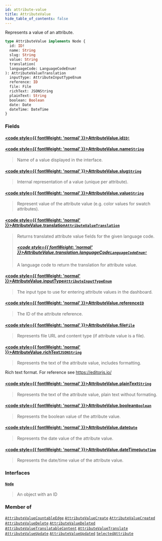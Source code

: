 ```yaml
---
id: attribute-value
title: AttributeValue
hide_table_of_contents: false
---
```








Represents a value of an attribute.

```graphql
type AttributeValue implements Node {
  id: ID!
  name: String
  slug: String
  value: String
  translation(
  languageCode: LanguageCodeEnum!
): AttributeValueTranslation
  inputType: AttributeInputTypeEnum
  reference: ID
  file: File
  richText: JSONString
  plainText: String
  boolean: Boolean
  date: Date
  dateTime: DateTime
}
```


### Fields

#### [<code style={{ fontWeight: 'normal' }}>AttributeValue.<b>id</b></code>](#)<Bullet />[`ID!`](../../../developer/api-reference/scalars/id) <Badge class="secondary" text="non-null"/> <Badge class="secondary" text="scalar"/>
> 
> 

#### [<code style={{ fontWeight: 'normal' }}>AttributeValue.<b>name</b></code>](#)<Bullet />[`String`](../../../developer/api-reference/scalars/string) <Badge class="secondary" text="scalar"/>
> Name of a value displayed in the interface.
> 

#### [<code style={{ fontWeight: 'normal' }}>AttributeValue.<b>slug</b></code>](#)<Bullet />[`String`](../../../developer/api-reference/scalars/string) <Badge class="secondary" text="scalar"/>
> Internal representation of a value (unique per attribute).
> 

#### [<code style={{ fontWeight: 'normal' }}>AttributeValue.<b>value</b></code>](#)<Bullet />[`String`](../../../developer/api-reference/scalars/string) <Badge class="secondary" text="scalar"/>
> Represent value of the attribute value (e.g. color values for swatch attributes).
> 

#### [<code style={{ fontWeight: 'normal' }}>AttributeValue.<b>translation</b></code>](#)<Bullet />[`AttributeValueTranslation`](../../../developer/api-reference/objects/attribute-value-translation) <Badge class="secondary" text="object"/>
> Returns translated attribute value fields for the given language code.
> ##### [<code style={{ fontWeight: 'normal' }}>AttributeValue.translation.<b>languageCode</b></code>](#)<Bullet />[`LanguageCodeEnum!`](../../../developer/api-reference/enums/language-code-enum) <Badge class="secondary" text="non-null"/> <Badge class="secondary" text="enum"/>
> A language code to return the translation for attribute value.
> 

#### [<code style={{ fontWeight: 'normal' }}>AttributeValue.<b>inputType</b></code>](#)<Bullet />[`AttributeInputTypeEnum`](../../../developer/api-reference/enums/attribute-input-type-enum) <Badge class="secondary" text="enum"/>
> The input type to use for entering attribute values in the dashboard.
> 

#### [<code style={{ fontWeight: 'normal' }}>AttributeValue.<b>reference</b></code>](#)<Bullet />[`ID`](../../../developer/api-reference/scalars/id) <Badge class="secondary" text="scalar"/>
> The ID of the attribute reference.
> 

#### [<code style={{ fontWeight: 'normal' }}>AttributeValue.<b>file</b></code>](#)<Bullet />[`File`](../../../developer/api-reference/objects/file) <Badge class="secondary" text="object"/>
> Represents file URL and content type (if attribute value is a file).
> 

#### [<code style={{ fontWeight: 'normal' }}>AttributeValue.<b>richText</b></code>](#)<Bullet />[`JSONString`](../../../developer/api-reference/scalars/jsonstring) <Badge class="secondary" text="scalar"/>
> Represents the text of the attribute value, includes formatting.

Rich text format. For reference see https://editorjs.io/
> 

#### [<code style={{ fontWeight: 'normal' }}>AttributeValue.<b>plainText</b></code>](#)<Bullet />[`String`](../../../developer/api-reference/scalars/string) <Badge class="secondary" text="scalar"/>
> Represents the text of the attribute value, plain text without formating.
> 

#### [<code style={{ fontWeight: 'normal' }}>AttributeValue.<b>boolean</b></code>](#)<Bullet />[`Boolean`](../../../developer/api-reference/scalars/boolean) <Badge class="secondary" text="scalar"/>
> Represents the boolean value of the attribute value.
> 

#### [<code style={{ fontWeight: 'normal' }}>AttributeValue.<b>date</b></code>](#)<Bullet />[`Date`](../../../developer/api-reference/scalars/date) <Badge class="secondary" text="scalar"/>
> Represents the date value of the attribute value.
> 

#### [<code style={{ fontWeight: 'normal' }}>AttributeValue.<b>dateTime</b></code>](#)<Bullet />[`DateTime`](../../../developer/api-reference/scalars/date-time) <Badge class="secondary" text="scalar"/>
> Represents the date/time value of the attribute value.
> 

### Interfaces

#### [`Node`](../../../developer/api-reference/interfaces/node) <Badge class="secondary" text="interface"/>
> An object with an ID
> 



### Member of

[`AttributeValueCountableEdge`](../../../developer/api-reference/objects/attribute-value-countable-edge)  <Badge class="secondary" text="object"/><Bullet />[`AttributeValueCreate`](../../../developer/api-reference/objects/attribute-value-create)  <Badge class="secondary" text="object"/><Bullet />[`AttributeValueCreated`](../../../developer/api-reference/objects/attribute-value-created)  <Badge class="secondary" text="object"/><Bullet />[`AttributeValueDelete`](../../../developer/api-reference/objects/attribute-value-delete)  <Badge class="secondary" text="object"/><Bullet />[`AttributeValueDeleted`](../../../developer/api-reference/objects/attribute-value-deleted)  <Badge class="secondary" text="object"/><Bullet />[`AttributeValueTranslatableContent`](../../../developer/api-reference/objects/attribute-value-translatable-content)  <Badge class="secondary" text="object"/><Bullet />[`AttributeValueTranslate`](../../../developer/api-reference/objects/attribute-value-translate)  <Badge class="secondary" text="object"/><Bullet />[`AttributeValueUpdate`](../../../developer/api-reference/objects/attribute-value-update)  <Badge class="secondary" text="object"/><Bullet />[`AttributeValueUpdated`](../../../developer/api-reference/objects/attribute-value-updated)  <Badge class="secondary" text="object"/><Bullet />[`SelectedAttribute`](../../../developer/api-reference/objects/selected-attribute)  <Badge class="secondary" text="object"/>



